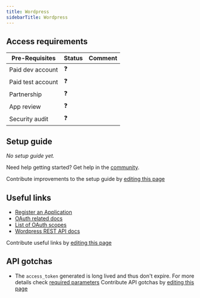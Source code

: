 ```yaml
---
title: Wordpress
sidebarTitle: Wordpress
---
```



<Overview />
<PreBuiltTooling />
<PreBuiltUseCases />

## Access requirements
| Pre-Requisites | Status | Comment|
| - | - | - |
| Paid dev account | ❓ |  |
| Paid test account | ❓ |  |
| Partnership | ❓ | |
| App review | ❓ |  |
| Security audit | ❓ | |


## Setup guide

_No setup guide yet._

<Tip>Need help getting started? Get help in the [community](https://nango.dev/slack).</Tip>

<Note>Contribute improvements to the setup guide by [editing this page](https://github.com/nangohq/nango/tree/master/docs/integrations/all/wordpress.mdx)</Note>


## Useful links

-   [Register an Application](https://developer.wordpress.com/apps/)
-   [OAuth related docs](https://developer.wordpress.com/docs/oauth2/)
-   [List of OAuth scopes](https://developer.wordpress.com/docs/oauth2/#token-scope)
-   [Wordpress REST API docs](https://developer.wordpress.com/docs/api/)

<Note>Contribute useful links by [editing this page](https://github.com/nangohq/nango/tree/master/docs/integrations/all/wordpress.mdx)</Note>

## API gotchas
- The `access_token` generated is long lived and thus don't expire. For more details check [required parameters](https://developer.wordpress.com/docs/oauth2/#1-required-parameters-)
<Note>Contribute API gotchas by [editing this page](https://github.com/nangohq/nango/tree/master/docs/integrations/all/wordpress.mdx)</Note>
